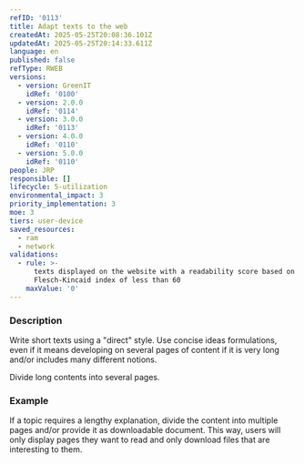 ```yaml
---
refID: '0113'
title: Adapt texts to the web
createdAt: 2025-05-25T20:08:36.101Z
updatedAt: 2025-05-25T20:14:33.611Z
language: en
published: false
refType: RWEB
versions:
  - version: GreenIT
    idRef: '0100'
  - version: 2.0.0
    idRef: '0114'
  - version: 3.0.0
    idRef: '0113'
  - version: 4.0.0
    idRef: '0110'
  - version: 5.0.0
    idRef: '0110'
people: JRP
responsible: []
lifecycle: 5-utilization
environmental_impact: 3
priority_implementation: 3
moe: 3
tiers: user-device
saved_resources:
  - ram
  - network
validations:
  - rule: >-
      texts displayed on the website with a readability score based on the
      Flesch-Kincaid index of less than 60
    maxValue: '0'
---
```


### Description

Write short texts using a "direct" style. Use concise ideas formulations, even if it means developing on several pages of content if it is very long and/or includes many different notions.

Divide long contents into several pages.

### Example

If a topic requires a lengthy explanation, divide the content into multiple pages and/or provide it as downloadable document. This way, users will only display pages they want to read and only download files that are interesting to them.
